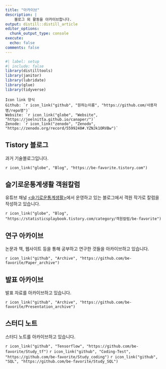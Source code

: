 ```yaml
---
title: "아카이브"
description: |
    블로그 외 활동을 아카이브합니다.
output: distill::distill_article
editor_options: 
  chunk_output_type: console
execute:
  echo: false
comments: false
---
```


```r
#| label: setup
#| include: false
library(distilltools)
library(janitor)
library(lubridate)
library(glue)
library(tidyverse)
```

```comment
Icon link 양식
Github: `r icon_link("github", "원하는이름", "https://github.com/사용자명/repo명")`
Website: `r icon_link("globe", "Website", "https://joelnitta.github.io/canaper/")`
Zenode: `r icon_link("zenodo", "Zenodo", "https://zenodo.org/record/5599240#.YZNJk1ORVBw")`
```

## Tistory 블로그

과거 기술블로그입니다.

`r icon_link("globe", "Blog", "https://be-favorite.tistory.com")`

## 슬기로운통계생활 객원칼럼

유튜브 채널 [<슬기로운통계생활>](https://www.youtube.com/c/statisticsplaybook)에서 운영하고 있는 블로그에서 객원 작가로 칼럼을 작성하고 있습니다.

`r icon_link("globe", "Blog", "https://statisticsplaybook.tistory.com/category/객원칼럼/be-favorite")`

## 연구 아카이브

논문과 책, 웹사이트 등을 통해 공부하고 연구한 것들을 아카이브하고 있습니다.

`r icon_link("github", "Archive", "https://github.com/be-favorite/Paper_archive")`

## 발표 아카이브

발표 자료를 아카이브하고 있습니다.

`r icon_link("github", "Archive", "https://github.com/be-favorite/Presentation_archive")`

## 스터디 노트

스터디 노트를 아카이브하고 있습니다.

`r icon_link("github", "Tensorflow", "https://github.com/be-favorite/Study_tf")` `r icon_link("github", "Coding-Test", "https://github.com/be-favorite/Study_coding")` `r icon_link("github", "SQL", "https://github.com/be-favorite/Study_SQL")`
